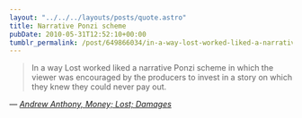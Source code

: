 ```yaml
---
layout: "../../../layouts/posts/quote.astro"
title: Narrative Ponzi scheme
pubDate: 2010-05-31T12:52:10+00:00
tumblr_permalink: /post/649866034/in-a-way-lost-worked-liked-a-narrative-ponzi
---
```


> In a way Lost worked liked a narrative Ponzi scheme in which the viewer was encouraged by the producers to invest in a story on which they knew they could never pay out.

— <cite>[Andrew Anthony, _Money; Lost; Damages_](https://www.theguardian.com/tv-and-radio/2010/may/30/money-amis-lost-damages)</cite>
